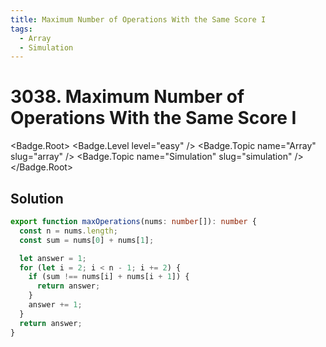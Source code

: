 ```yaml
---
title: Maximum Number of Operations With the Same Score I
tags:
  - Array
  - Simulation
---
```


# 3038. Maximum Number of Operations With the Same Score I

<Badge.Root>
  <Badge.Level level="easy" />
  <Badge.Topic name="Array" slug="array" />
  <Badge.Topic name="Simulation" slug="simulation" />
</Badge.Root>

## Solution

```typescript filename="solution.ts" copy
export function maxOperations(nums: number[]): number {
  const n = nums.length;
  const sum = nums[0] + nums[1];

  let answer = 1;
  for (let i = 2; i < n - 1; i += 2) {
    if (sum !== nums[i] + nums[i + 1]) {
      return answer;
    }
    answer += 1;
  }
  return answer;
}
```

<ProblemLink
  codingSite="leetcode"
  href="https://leetcode.com/problems/maximum-number-of-operations-with-the-same-score-i"
  title="Maximum Number of Operations With the Same Score I"
/>
